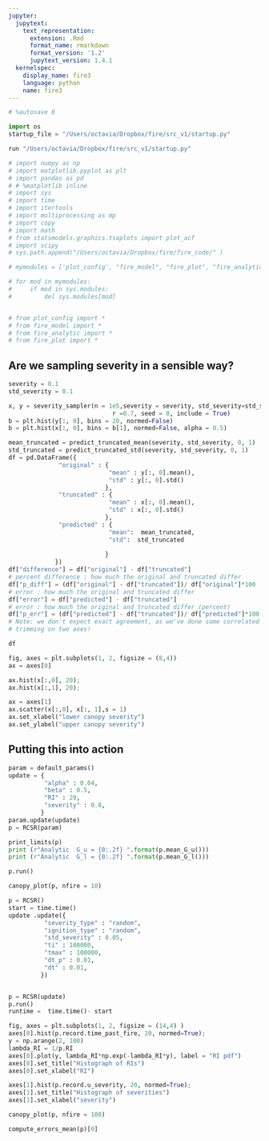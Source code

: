 ```yaml
---
jupyter:
  jupytext:
    text_representation:
      extension: .Rmd
      format_name: rmarkdown
      format_version: '1.2'
      jupytext_version: 1.4.1
  kernelspec:
    display_name: fire3
    language: python
    name: fire3
---
```


```python
# %autosave 0
```

```python
import os
startup_file = "/Users/octavia/Dropbox/fire/src_v1/startup.py"
```

```python
run "/Users/octavia/Dropbox/fire/src_v1/startup.py"
```

```python
# import numpy as np
# import matplotlib.pyplot as plt
# import pandas as pd
# # %matplotlib inline
# import sys
# import time
# import itertools
# import multiprocessing as mp
# import copy
# import math
# from statsmodels.graphics.tsaplots import plot_acf
# import scipy
# sys.path.append("/Users/octavia/Dropbox/fire/fire_code/" )

# mymodules = ['plot_config', "fire_model", "fire_plot", "fire_analytic" ]

# for mod in mymodules:
#     if mod in sys.modules:
#         del sys.modules[mod]


# from plot_config import *
# from fire_model import *
# from fire_analytic import *
# from fire_plot import *
```

## Are we sampling severity in a sensible way?

```python

severity = 0.1
std_severity = 0.1

x, y = severity_sampler(n = 1e5,severity = severity, std_severity=std_severity,
                             r =0.7, seed = 0, include = True)
b = plt.hist(y[:, 0], bins = 20, normed=False)
b = plt.hist(x[:, 0], bins = b[1], normed=False, alpha = 0.5)

```

```python
mean_truncated = predict_truncated_mean(severity, std_severity, 0, 1)
std_truncated = predict_truncated_std(severity, std_severity, 0, 1)
df = pd.DataFrame({
              "original" : {
                            "mean" : y[:, 0].mean(),
                            "std" : y[:, 0].std()
                           },
              "truncated" : {
                            "mean" : x[:, 0].mean(),
                            "std" : x[:, 0].std()
                           },
              "predicted" : {
                            "mean":  mean_truncated,
                            "std":  std_truncated
                  
                           }
             })
df["difference"] = df["original"] - df["truncated"]
# percent difference : how much the original and truncated differ
df["p_diff"] = (df["original"] - df["truncated"])/ df["original"]*100
# error : how much the original and truncated differ
df["error"] = df["predicted"] - df["truncated"]
# error : how much the original and truncated differ (percent)
df["p_err"] = (df["predicted"] - df["truncated"])/ df["predicted"]*100
# Note: we don't expect exact agreement, as we've done some correlated 
# trimming on two axes!
```

```python
df

```

```python
fig, axes = plt.subplots(1, 2, figsize = (8,4))
ax = axes[0]

ax.hist(x[:,0], 20);
ax.hist(x[:,1], 20);

ax = axes[1]
ax.scatter(x[:,0], x[:, 1],s = 1)
ax.set_xlabel("lower canopy severity")
ax.set_ylabel("upper canopy severity")
```

## Putting this into action

```python
param = default_params()
update = {
          "alpha" : 0.04,
          "beta" : 0.5,
          "RI" : 20,
          "severity" : 0.8,
         }
param.update(update)
p = RCSR(param)

print_limits(p)
print (r"Analytic  G_u = {0:.2f} ".format(p.mean_G_u()))
print (r"Analytic  G_l = {0:.2f} ".format(p.mean_G_l()))

```

```python
p.run()
```

```python
canopy_plot(p, nfire = 10)
```

```python
p = RCSR()
start = time.time()
update .update({
          "severity_type" : "random",
          "ignition_type" : "random",          
          "std_severity" : 0.05,
          "ti" : 100000,
          "tmax" : 100000,
          "dt_p" : 0.01,
          "dt" : 0.01,
         })


p = RCSR(update)
p.run()
runtime =  time.time()- start
```

```python
fig, axes = plt.subplots(1, 2, figsize = (14,4) )
axes[0].hist(p.record.time_past_fire, 20, normed=True);
y = np.arange(2, 100)
lambda_RI = 1/p.RI
axes[0].plot(y, lambda_RI*np.exp(-lambda_RI*y), label = "RI pdf")
axes[0].set_title("Histograph of RIs")
axes[0].set_xlabel("RI")

axes[1].hist(p.record.u_severity, 20, normed=True);
axes[1].set_title("Histograph of severities")
axes[1].set_xlabel("severity")
```

```python
canopy_plot(p, nfire = 100)
```

```python
compute_errors_mean(p)[0]
```

```python

```

```python

```
